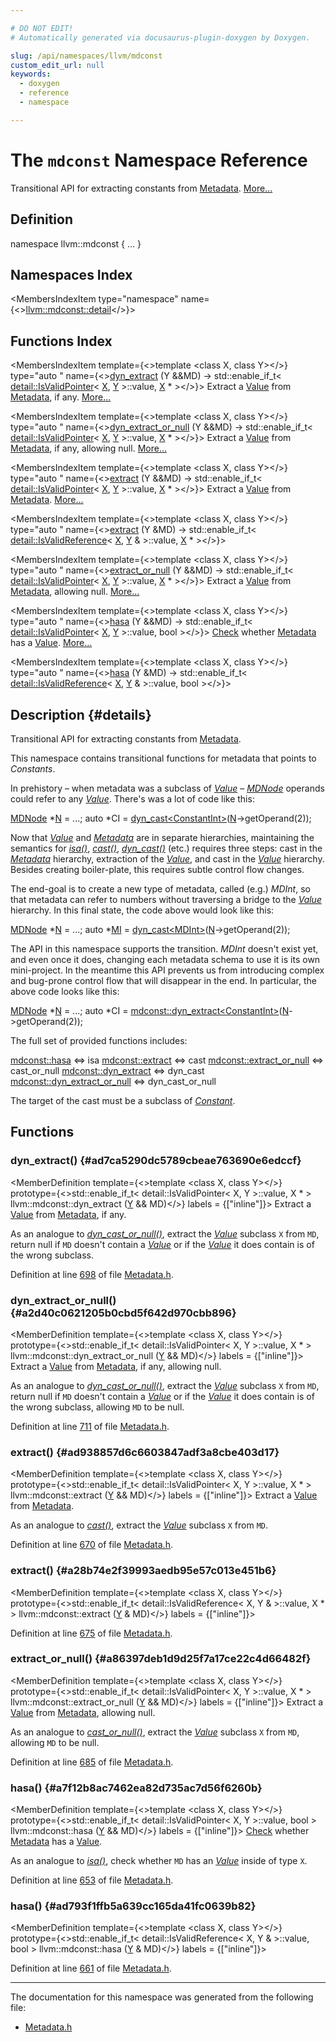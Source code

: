 ```yaml
---

# DO NOT EDIT!
# Automatically generated via docusaurus-plugin-doxygen by Doxygen.

slug: /api/namespaces/llvm/mdconst
custom_edit_url: null
keywords:
  - doxygen
  - reference
  - namespace

---
```





# The `mdconst` Namespace Reference

<DoxygenPage pluginConfig={pluginConfig}>

Transitional API for extracting constants from <a href="/docs/api/classes/llvm/metadata">Metadata</a>. <a href="#details">More...</a>

## Definition

<CodeBlock>namespace llvm::mdconst &#123; ... &#125;</CodeBlock>

## Namespaces Index

<MembersIndex>

<MembersIndexItem
  type="namespace"
  name={<><a href="/docs/api/namespaces/llvm/mdconst/detail">llvm::mdconst::detail</a></>}>
</MembersIndexItem>

</MembersIndex>

## Functions Index

<MembersIndex>

<MembersIndexItem
  template={<>template &lt;class X, class Y&gt;</>}
  type="auto "
  name={<><a href="#ad7ca5290dc5789cbeae763690e6edccf">dyn&#95;extract</a> (Y &amp;&amp;MD) -&gt; std::enable&#95;if&#95;t&lt; <a href="/docs/api/structs/llvm/mdconst/detail/isvalidpointer">detail::IsValidPointer</a>&lt; <a href="/docs/api/files/lib/lib/tablegen/tablegenbackendskeleton-cpp/#ab60f28d7a141ac46ccc200176a1bca8b">X</a>, <a href="/docs/api/files/lib/lib/tablegen/tablegenbackendskeleton-cpp/#a262774d3e5186511427e5b2414a85f7f">Y</a> &gt;::value, <a href="/docs/api/files/lib/lib/tablegen/tablegenbackendskeleton-cpp/#ab60f28d7a141ac46ccc200176a1bca8b">X</a> &#42; &gt;</>}>
Extract a <a href="/docs/api/classes/llvm/value">Value</a> from <a href="/docs/api/classes/llvm/metadata">Metadata</a>, if any. <a href="#ad7ca5290dc5789cbeae763690e6edccf">More...</a>
</MembersIndexItem>

<MembersIndexItem
  template={<>template &lt;class X, class Y&gt;</>}
  type="auto "
  name={<><a href="#a2d40c0621205b0cbd5f642d970cbb896">dyn&#95;extract&#95;or&#95;null</a> (Y &amp;&amp;MD) -&gt; std::enable&#95;if&#95;t&lt; <a href="/docs/api/structs/llvm/mdconst/detail/isvalidpointer">detail::IsValidPointer</a>&lt; <a href="/docs/api/files/lib/lib/tablegen/tablegenbackendskeleton-cpp/#ab60f28d7a141ac46ccc200176a1bca8b">X</a>, <a href="/docs/api/files/lib/lib/tablegen/tablegenbackendskeleton-cpp/#a262774d3e5186511427e5b2414a85f7f">Y</a> &gt;::value, <a href="/docs/api/files/lib/lib/tablegen/tablegenbackendskeleton-cpp/#ab60f28d7a141ac46ccc200176a1bca8b">X</a> &#42; &gt;</>}>
Extract a <a href="/docs/api/classes/llvm/value">Value</a> from <a href="/docs/api/classes/llvm/metadata">Metadata</a>, if any, allowing null. <a href="#a2d40c0621205b0cbd5f642d970cbb896">More...</a>
</MembersIndexItem>

<MembersIndexItem
  template={<>template &lt;class X, class Y&gt;</>}
  type="auto "
  name={<><a href="#ad938857d6c6603847adf3a8cbe403d17">extract</a> (Y &amp;&amp;MD) -&gt; std::enable&#95;if&#95;t&lt; <a href="/docs/api/structs/llvm/mdconst/detail/isvalidpointer">detail::IsValidPointer</a>&lt; <a href="/docs/api/files/lib/lib/tablegen/tablegenbackendskeleton-cpp/#ab60f28d7a141ac46ccc200176a1bca8b">X</a>, <a href="/docs/api/files/lib/lib/tablegen/tablegenbackendskeleton-cpp/#a262774d3e5186511427e5b2414a85f7f">Y</a> &gt;::value, <a href="/docs/api/files/lib/lib/tablegen/tablegenbackendskeleton-cpp/#ab60f28d7a141ac46ccc200176a1bca8b">X</a> &#42; &gt;</>}>
Extract a <a href="/docs/api/classes/llvm/value">Value</a> from <a href="/docs/api/classes/llvm/metadata">Metadata</a>. <a href="#ad938857d6c6603847adf3a8cbe403d17">More...</a>
</MembersIndexItem>

<MembersIndexItem
  template={<>template &lt;class X, class Y&gt;</>}
  type="auto "
  name={<><a href="#a28b74e2f39993aedb95e57c013e451b6">extract</a> (Y &amp;MD) -&gt; std::enable&#95;if&#95;t&lt; <a href="/docs/api/structs/llvm/mdconst/detail/isvalidreference">detail::IsValidReference</a>&lt; <a href="/docs/api/files/lib/lib/tablegen/tablegenbackendskeleton-cpp/#ab60f28d7a141ac46ccc200176a1bca8b">X</a>, <a href="/docs/api/files/lib/lib/tablegen/tablegenbackendskeleton-cpp/#a262774d3e5186511427e5b2414a85f7f">Y</a> &amp; &gt;::value, <a href="/docs/api/files/lib/lib/tablegen/tablegenbackendskeleton-cpp/#ab60f28d7a141ac46ccc200176a1bca8b">X</a> &#42; &gt;</>}>
</MembersIndexItem>

<MembersIndexItem
  template={<>template &lt;class X, class Y&gt;</>}
  type="auto "
  name={<><a href="#a86397deb1d9d25f7a17ce22c4d66482f">extract&#95;or&#95;null</a> (Y &amp;&amp;MD) -&gt; std::enable&#95;if&#95;t&lt; <a href="/docs/api/structs/llvm/mdconst/detail/isvalidpointer">detail::IsValidPointer</a>&lt; <a href="/docs/api/files/lib/lib/tablegen/tablegenbackendskeleton-cpp/#ab60f28d7a141ac46ccc200176a1bca8b">X</a>, <a href="/docs/api/files/lib/lib/tablegen/tablegenbackendskeleton-cpp/#a262774d3e5186511427e5b2414a85f7f">Y</a> &gt;::value, <a href="/docs/api/files/lib/lib/tablegen/tablegenbackendskeleton-cpp/#ab60f28d7a141ac46ccc200176a1bca8b">X</a> &#42; &gt;</>}>
Extract a <a href="/docs/api/classes/llvm/value">Value</a> from <a href="/docs/api/classes/llvm/metadata">Metadata</a>, allowing null. <a href="#a86397deb1d9d25f7a17ce22c4d66482f">More...</a>
</MembersIndexItem>

<MembersIndexItem
  template={<>template &lt;class X, class Y&gt;</>}
  type="auto "
  name={<><a href="#a7f12b8ac7462ea82d735ac7d56f6260b">hasa</a> (Y &amp;&amp;MD) -&gt; std::enable&#95;if&#95;t&lt; <a href="/docs/api/structs/llvm/mdconst/detail/isvalidpointer">detail::IsValidPointer</a>&lt; <a href="/docs/api/files/lib/lib/tablegen/tablegenbackendskeleton-cpp/#ab60f28d7a141ac46ccc200176a1bca8b">X</a>, <a href="/docs/api/files/lib/lib/tablegen/tablegenbackendskeleton-cpp/#a262774d3e5186511427e5b2414a85f7f">Y</a> &gt;::value, bool &gt;</>}>
<a href="/docs/api/namespaces/llvm/check">Check</a> whether <a href="/docs/api/classes/llvm/metadata">Metadata</a> has a <a href="/docs/api/classes/llvm/value">Value</a>. <a href="#a7f12b8ac7462ea82d735ac7d56f6260b">More...</a>
</MembersIndexItem>

<MembersIndexItem
  template={<>template &lt;class X, class Y&gt;</>}
  type="auto "
  name={<><a href="#ad793f1ffb5a639cc165da41fc0639b82">hasa</a> (Y &amp;MD) -&gt; std::enable&#95;if&#95;t&lt; <a href="/docs/api/structs/llvm/mdconst/detail/isvalidreference">detail::IsValidReference</a>&lt; <a href="/docs/api/files/lib/lib/tablegen/tablegenbackendskeleton-cpp/#ab60f28d7a141ac46ccc200176a1bca8b">X</a>, <a href="/docs/api/files/lib/lib/tablegen/tablegenbackendskeleton-cpp/#a262774d3e5186511427e5b2414a85f7f">Y</a> &amp; &gt;::value, bool &gt;</>}>
</MembersIndexItem>

</MembersIndex>

## Description {#details}

Transitional API for extracting constants from <a href="/docs/api/classes/llvm/metadata">Metadata</a>.

This namespace contains transitional functions for metadata that points to <em>Constants</em>.

In prehistory – when metadata was a subclass of <em><a href="/docs/api/classes/llvm/value">Value</a></em> – <em><a href="/docs/api/classes/llvm/mdnode">MDNode</a></em> operands could refer to any <em><a href="/docs/api/classes/llvm/value">Value</a></em>. There&#39;s was a lot of code like this:


<ProgramListing>

<CodeLine><Highlight kind="normal"><a href="/docs/api/classes/llvm/mdnode">MDNode</a> &#42;<a href="/docs/api/files/lib/lib/support/regcomp-c/#a0240ac851181b84ac374872dc5434ee4">N</a> = ...;</Highlight></CodeLine>
<CodeLine><Highlight kind="normal"></Highlight><Highlight kind="keyword">auto</Highlight><Highlight kind="normal"> &#42;CI = <a href="/docs/api/namespaces/llvm/#a22eeee01734061ac1b31ccd994c49eef">dyn&#95;cast&lt;ConstantInt&gt;</a>(<a href="/docs/api/files/lib/lib/support/regcomp-c/#a0240ac851181b84ac374872dc5434ee4">N</a>-&gt;getOperand(2));</Highlight></CodeLine>

</ProgramListing>


Now that <em><a href="/docs/api/classes/llvm/value">Value</a></em> and <em><a href="/docs/api/classes/llvm/metadata">Metadata</a></em> are in separate hierarchies, maintaining the semantics for <em><a href="/docs/api/namespaces/llvm/#a92ca992e52dddc420f4b069cae06dfbe">isa()</a></em>, <em><a href="/docs/api/namespaces/llvm/#ac4fc845f5ed92de63cd4474f128f5fc5">cast()</a></em>, <em><a href="/docs/api/namespaces/llvm/#a22eeee01734061ac1b31ccd994c49eef">dyn&#95;cast()</a></em> (etc.) requires three steps: cast in the <em><a href="/docs/api/classes/llvm/metadata">Metadata</a></em> hierarchy, extraction of the <em><a href="/docs/api/classes/llvm/value">Value</a></em>, and cast in the <em><a href="/docs/api/classes/llvm/value">Value</a></em> hierarchy. Besides creating boiler-plate, this requires subtle control flow changes.

The end-goal is to create a new type of metadata, called (e.g.) <em>MDInt</em>, so that metadata can refer to numbers without traversing a bridge to the <em><a href="/docs/api/classes/llvm/value">Value</a></em> hierarchy. In this final state, the code above would look like this:


<ProgramListing>

<CodeLine><Highlight kind="normal"><a href="/docs/api/classes/llvm/mdnode">MDNode</a> &#42;<a href="/docs/api/files/lib/lib/support/regcomp-c/#a0240ac851181b84ac374872dc5434ee4">N</a> = ...;</Highlight></CodeLine>
<CodeLine><Highlight kind="normal"></Highlight><Highlight kind="keyword">auto</Highlight><Highlight kind="normal"> &#42;<a href="/docs/api/files/lib/lib/codegen/lib/codegen/globalisel/irtranslator-cpp/#abe44dfdea65b4f7e11e0a608ab708b76">MI</a> = <a href="/docs/api/namespaces/llvm/#a22eeee01734061ac1b31ccd994c49eef">dyn&#95;cast&lt;MDInt&gt;</a>(<a href="/docs/api/files/lib/lib/support/regcomp-c/#a0240ac851181b84ac374872dc5434ee4">N</a>-&gt;getOperand(2));</Highlight></CodeLine>

</ProgramListing>


The API in this namespace supports the transition. <em>MDInt</em> doesn&#39;t exist yet, and even once it does, changing each metadata schema to use it is its own mini-project. In the meantime this API prevents us from introducing complex and bug-prone control flow that will disappear in the end. In particular, the above code looks like this:


<ProgramListing>

<CodeLine><Highlight kind="normal"><a href="/docs/api/classes/llvm/mdnode">MDNode</a> &#42;<a href="/docs/api/files/lib/lib/support/regcomp-c/#a0240ac851181b84ac374872dc5434ee4">N</a> = ...;</Highlight></CodeLine>
<CodeLine><Highlight kind="normal"></Highlight><Highlight kind="keyword">auto</Highlight><Highlight kind="normal"> &#42;CI = <a href="#ad7ca5290dc5789cbeae763690e6edccf">mdconst::dyn&#95;extract&lt;ConstantInt&gt;</a>(<a href="/docs/api/files/lib/lib/support/regcomp-c/#a0240ac851181b84ac374872dc5434ee4">N</a>-&gt;getOperand(2));</Highlight></CodeLine>

</ProgramListing>


The full set of provided functions includes:

<a href="#a7f12b8ac7462ea82d735ac7d56f6260b">mdconst::hasa</a> &lt;=&gt; isa <a href="#ad938857d6c6603847adf3a8cbe403d17">mdconst::extract</a> &lt;=&gt; cast <a href="#a86397deb1d9d25f7a17ce22c4d66482f">mdconst::extract&#95;or&#95;null</a> &lt;=&gt; cast&#95;or&#95;null <a href="#ad7ca5290dc5789cbeae763690e6edccf">mdconst::dyn&#95;extract</a> &lt;=&gt; dyn&#95;cast <a href="#a2d40c0621205b0cbd5f642d970cbb896">mdconst::dyn&#95;extract&#95;or&#95;null</a> &lt;=&gt; dyn&#95;cast&#95;or&#95;null

The target of the cast must be a subclass of <em><a href="/docs/api/classes/llvm/constant">Constant</a></em>.

<SectionDefinition>

## Functions

### dyn&#95;extract() {#ad7ca5290dc5789cbeae763690e6edccf}

<MemberDefinition
  template={<>template &lt;class X, class Y&gt;</>}
  prototype={<>std::enable&#95;if&#95;t&lt; detail::IsValidPointer&lt; X, Y &gt;::value, X &#42; &gt; llvm::mdconst::dyn&#95;extract (<a href="/docs/api/files/lib/lib/tablegen/tablegenbackendskeleton-cpp/#a262774d3e5186511427e5b2414a85f7f">Y</a> &amp;&amp; MD)</>}
  labels = {["inline"]}>
Extract a <a href="/docs/api/classes/llvm/value">Value</a> from <a href="/docs/api/classes/llvm/metadata">Metadata</a>, if any.

As an analogue to <em><a href="/docs/api/namespaces/llvm/#a5f6182886dc2f96c204299e92c1565d5">dyn&#95;cast&#95;or&#95;null()</a></em>, extract the <em><a href="/docs/api/classes/llvm/value">Value</a></em> subclass <code>X</code> from <code>MD</code>, return null if <code>MD</code> doesn&#39;t contain a <em><a href="/docs/api/classes/llvm/value">Value</a></em> or if the <em><a href="/docs/api/classes/llvm/value">Value</a></em> it does contain is of the wrong subclass.

Definition at line <a href="/docs/api/files/include/include/llvm/include/llvm/ir/metadata-h/#l00698">698</a> of file <a href="/docs/api/files/include/include/llvm/include/llvm/ir/metadata-h">Metadata.h</a>.
</MemberDefinition>

### dyn&#95;extract&#95;or&#95;null() {#a2d40c0621205b0cbd5f642d970cbb896}

<MemberDefinition
  template={<>template &lt;class X, class Y&gt;</>}
  prototype={<>std::enable&#95;if&#95;t&lt; detail::IsValidPointer&lt; X, Y &gt;::value, X &#42; &gt; llvm::mdconst::dyn&#95;extract&#95;or&#95;null (<a href="/docs/api/files/lib/lib/tablegen/tablegenbackendskeleton-cpp/#a262774d3e5186511427e5b2414a85f7f">Y</a> &amp;&amp; MD)</>}
  labels = {["inline"]}>
Extract a <a href="/docs/api/classes/llvm/value">Value</a> from <a href="/docs/api/classes/llvm/metadata">Metadata</a>, if any, allowing null.

As an analogue to <em><a href="/docs/api/namespaces/llvm/#a5f6182886dc2f96c204299e92c1565d5">dyn&#95;cast&#95;or&#95;null()</a></em>, extract the <em><a href="/docs/api/classes/llvm/value">Value</a></em> subclass <code>X</code> from <code>MD</code>, return null if <code>MD</code> doesn&#39;t contain a <em><a href="/docs/api/classes/llvm/value">Value</a></em> or if the <em><a href="/docs/api/classes/llvm/value">Value</a></em> it does contain is of the wrong subclass, allowing <code>MD</code> to be null.

Definition at line <a href="/docs/api/files/include/include/llvm/include/llvm/ir/metadata-h/#l00711">711</a> of file <a href="/docs/api/files/include/include/llvm/include/llvm/ir/metadata-h">Metadata.h</a>.
</MemberDefinition>

### extract() {#ad938857d6c6603847adf3a8cbe403d17}

<MemberDefinition
  template={<>template &lt;class X, class Y&gt;</>}
  prototype={<>std::enable&#95;if&#95;t&lt; detail::IsValidPointer&lt; X, Y &gt;::value, X &#42; &gt; llvm::mdconst::extract (<a href="/docs/api/files/lib/lib/tablegen/tablegenbackendskeleton-cpp/#a262774d3e5186511427e5b2414a85f7f">Y</a> &amp;&amp; MD)</>}
  labels = {["inline"]}>
Extract a <a href="/docs/api/classes/llvm/value">Value</a> from <a href="/docs/api/classes/llvm/metadata">Metadata</a>.

As an analogue to <em><a href="/docs/api/namespaces/llvm/#ac4fc845f5ed92de63cd4474f128f5fc5">cast()</a></em>, extract the <em><a href="/docs/api/classes/llvm/value">Value</a></em> subclass <code>X</code> from <code>MD</code>.

Definition at line <a href="/docs/api/files/include/include/llvm/include/llvm/ir/metadata-h/#l00670">670</a> of file <a href="/docs/api/files/include/include/llvm/include/llvm/ir/metadata-h">Metadata.h</a>.
</MemberDefinition>

### extract() {#a28b74e2f39993aedb95e57c013e451b6}

<MemberDefinition
  template={<>template &lt;class X, class Y&gt;</>}
  prototype={<>std::enable&#95;if&#95;t&lt; detail::IsValidReference&lt; X, Y &amp; &gt;::value, X &#42; &gt; llvm::mdconst::extract (<a href="/docs/api/files/lib/lib/tablegen/tablegenbackendskeleton-cpp/#a262774d3e5186511427e5b2414a85f7f">Y</a> &amp; MD)</>}
  labels = {["inline"]}>

Definition at line <a href="/docs/api/files/include/include/llvm/include/llvm/ir/metadata-h/#l00675">675</a> of file <a href="/docs/api/files/include/include/llvm/include/llvm/ir/metadata-h">Metadata.h</a>.
</MemberDefinition>

### extract&#95;or&#95;null() {#a86397deb1d9d25f7a17ce22c4d66482f}

<MemberDefinition
  template={<>template &lt;class X, class Y&gt;</>}
  prototype={<>std::enable&#95;if&#95;t&lt; detail::IsValidPointer&lt; X, Y &gt;::value, X &#42; &gt; llvm::mdconst::extract&#95;or&#95;null (<a href="/docs/api/files/lib/lib/tablegen/tablegenbackendskeleton-cpp/#a262774d3e5186511427e5b2414a85f7f">Y</a> &amp;&amp; MD)</>}
  labels = {["inline"]}>
Extract a <a href="/docs/api/classes/llvm/value">Value</a> from <a href="/docs/api/classes/llvm/metadata">Metadata</a>, allowing null.

As an analogue to <em><a href="/docs/api/namespaces/llvm/#a3e627c32543ca70720c4270a8b11da3f">cast&#95;or&#95;null()</a></em>, extract the <em><a href="/docs/api/classes/llvm/value">Value</a></em> subclass <code>X</code> from <code>MD</code>, allowing <code>MD</code> to be null.

Definition at line <a href="/docs/api/files/include/include/llvm/include/llvm/ir/metadata-h/#l00685">685</a> of file <a href="/docs/api/files/include/include/llvm/include/llvm/ir/metadata-h">Metadata.h</a>.
</MemberDefinition>

### hasa() {#a7f12b8ac7462ea82d735ac7d56f6260b}

<MemberDefinition
  template={<>template &lt;class X, class Y&gt;</>}
  prototype={<>std::enable&#95;if&#95;t&lt; detail::IsValidPointer&lt; X, Y &gt;::value, bool &gt; llvm::mdconst::hasa (<a href="/docs/api/files/lib/lib/tablegen/tablegenbackendskeleton-cpp/#a262774d3e5186511427e5b2414a85f7f">Y</a> &amp;&amp; MD)</>}
  labels = {["inline"]}>
<a href="/docs/api/namespaces/llvm/check">Check</a> whether <a href="/docs/api/classes/llvm/metadata">Metadata</a> has a <a href="/docs/api/classes/llvm/value">Value</a>.

As an analogue to <em><a href="/docs/api/namespaces/llvm/#a92ca992e52dddc420f4b069cae06dfbe">isa()</a></em>, check whether <code>MD</code> has an <em><a href="/docs/api/classes/llvm/value">Value</a></em> inside of type <code>X</code>.

Definition at line <a href="/docs/api/files/include/include/llvm/include/llvm/ir/metadata-h/#l00653">653</a> of file <a href="/docs/api/files/include/include/llvm/include/llvm/ir/metadata-h">Metadata.h</a>.
</MemberDefinition>

### hasa() {#ad793f1ffb5a639cc165da41fc0639b82}

<MemberDefinition
  template={<>template &lt;class X, class Y&gt;</>}
  prototype={<>std::enable&#95;if&#95;t&lt; detail::IsValidReference&lt; X, Y &amp; &gt;::value, bool &gt; llvm::mdconst::hasa (<a href="/docs/api/files/lib/lib/tablegen/tablegenbackendskeleton-cpp/#a262774d3e5186511427e5b2414a85f7f">Y</a> &amp; MD)</>}
  labels = {["inline"]}>

Definition at line <a href="/docs/api/files/include/include/llvm/include/llvm/ir/metadata-h/#l00661">661</a> of file <a href="/docs/api/files/include/include/llvm/include/llvm/ir/metadata-h">Metadata.h</a>.
</MemberDefinition>

</SectionDefinition>

<hr/>

The documentation for this namespace was generated from the following file:

<ul>
<li><a href="/docs/api/files/include/include/llvm/include/llvm/ir/metadata-h">Metadata.h</a></li>
</ul>

</DoxygenPage>

